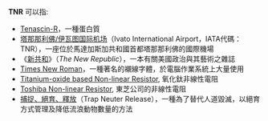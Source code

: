 '''TNR''' 可以指:

* [[Tenascin-R|Tenascin-R]]，一種蛋白質
* [[塔那那利佛/伊瓦图国际机场|塔那那利佛/伊瓦图国际机场]]（Ivato International Airport，IATA代碼：TNR），一座位於馬達加斯加共和國首都塔那那利佛的國際機場
* 《[[新共和|新共和]]》（''The New Republic''），一本有關美國政治與其藝術之雜誌
* [[Times_New_Roman|Times New Roman]]，一種著名的襯線字體，於電腦作業系統上大量使用
* [[壓敏電阻#金屬氧化物壓敏電阻|Titanium-oxide based Non-linear Resistor]], 氧化鈦非線性電阻
* [[壓敏電阻#金屬氧化物壓敏電阻|Toshiba Non-linear Resistor]], 東芝公司的非線性電阻
* [[捕捉、絕育、釋放|捕捉、絕育、釋放]]（Trap Neuter Release），一種為了替代人道毀滅，以絕育方式管理及降低流浪動物數量的方法

{{disambig|CAT=三字拉丁字母縮寫消歧義}}